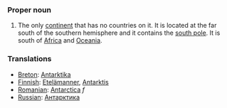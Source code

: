 ===Proper noun===
#The only [[continent]] that has no countries on it.  It is located at the far south of the southern hemisphere and it contains the [[south pole]].  It is south of [[Africa]] and [[Oceania]].
===Translations===
*[[Breton]]: [[Antarktika]]
*[[Finnish]]: [[Etelämanner]], [[Antarktis]]
*[[Romanian]]: [[Antarctica]] ''f''
*[[Russian]]: [[Антарктика]]